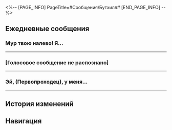 <%-- [PAGE_INFO]
PageTitle=#Сообщения/Бутхилл#
[END_PAGE_INFO] --%>
{{Сообщение Инфобокс
|id          = 1315
|Изображение = Персонаж Бутхилл Иконка.png
|Тип         = Персонаж
|Отправитель = Бутхилл
|Описание    = Стандартное поручение Пир-Пойнт 3=1
|Фракция     = Галактический рейнджер
}}

==Ежедневные сообщения==
===Мур твою налево! Я...===
{{Сообщения
|условие_получения = 
|текст=
:'''Бутхилл:''' Мур твою налево! Я тебя спрашиваю! Твою ж милашку, ты что, не понимаешь? Мне нужен идентификационный номер грузового корабля. И поживей, не то мозги тебе вышибу. Ах ты ж милашкин сын, ты что, мур, бить меня смеешь? Ну ты доигрался, пушистик. Я тебя сегодня так замилую, что и муркнуть не сможешь. [Невозможно разобрать из-за помех]
:{{Диалог|Предупреждение}} [Преобразование голосового сообщения завершено]
:{Выбор} Ты что там делаешь?
::'''(Первопроходец):''' А? Ты что там делаешь?
:{Выбор} Чего ругаешься?
::'''(Первопроходец):''' А? Ты чего ругаешься?
:{Выбор} Мур?
::'''(Первопроходец):''' А? Мур? Мур-мур?
:'''Бутхилл:''' Ой, ничего, я случайно на телефон сел. Ну, джинсы же, {{MC|ж=сама|м=сам}} понимаешь. Извини за беспокойство. Вот же упрямый милашкин сын, мур тебя в... Ах ты ж мур, торта тебе на лопате! [Невозможно разобрать из-за помех]
:{{Диалог|Предупреждение}} [Преобразование голосового сообщения завершено]
:'''Бутхилл:''' Ты что, совсем милашечный?! Что ты, мур, за пушистик-то вообще? Ладно, ладно, вспылил. Ладно, мур, сегодня все части тела при вас останутся, дурашки. Ха-ха-ха-ха! [Невозможно разобрать из-за помех]
:{{Диалог|Предупреждение}} [Преобразование голосового сообщения завершено]
:{Выбор} Я {{MC|ж=успела|м=успел}} на стрим?
::'''(Первопроходец):''' О, я как раз к стриму {{MC|ж=поспела|м=поспел}}.
::'''(Первопроходец):''' А можно ещё разок? Плачу 5 кредитов.
:{Выбор} Опять случайно нажал?
::'''(Первопроходец):''' Что-то зачастил ты на телефон садиться.
::'''(Первопроходец):''' Тебе штаны нужно сменить. Ну, или смартфон.
:{Выбор} Мур?
::'''(Первопроходец):''' Мур-мур-мур-мур.
:'''Бутхилл:''' Я дико извиняюсь, беседовал с друзьями. Прости за беспокойство. Я отберу... ой, то есть куплю новый смартфон, должно помочь. Ха-ха-ха.
:{{Диалог|Предупреждение}} [Преобразование голосового сообщения завершено]
:{Выбор} Лучше не нарушать закон.
::'''(Первопроходец):''' Э-э-э... Ты конечно крутой преступник и всё такое
::'''(Первопроходец):''' Но телефон лучше сам купи.
::'''Бутхилл:''' Ну конечно! Я разве говорил, что отбирать собирался? Тебе послышалось. Ха-ха-ха. Сам куплю, как не сам-то.
:{Выбор} Зачем голосовые отправляешь?
::'''(Первопроходец):''' Кстати, а почему ты всё время голосовые отправляешь?
::'''(Первопроходец):''' Я интроверт, не люблю слушать разговоры.
::'''Бутхилл:''' А, ну это... как его... Ну ты понимаешь. В детстве я плохо учился, так что э-э-э... удобнее голосовое записать. Ха-ха. Но ты не бери с меня пример, каждый сам за себя несёт ответственность.
:{{Диалог|Предупреждение}} [Преобразование голосового сообщения завершено]
:'''Бутхилл:''' Ладно, проехали. У меня ещё дел по горло - нужно изловить крысу, пока не сбежала. То есть, я хотел сказать друга, давно с ним не общались. Бывай.
:{{Диалог|Предупреждение}} [Преобразование голосового сообщения завершено]
}}
----

===[Голосовое сообщение не распознано]===
{{Сообщения
|условие_получения = 
|текст=
:'''Бутхилл:''' [Голосовое сообщение не распознано]
:{{Диалог|Предупреждение}} [Преобразование голосового сообщения завершено]
:'''Бутхилл:''' [Голосовое сообщение не распознано]
:{{Диалог|Предупреждение}} [Преобразование голосового сообщения завершено]
:{Выбор} Почему молчишь?
::'''(Первопроходец):''' Говори уже.
:{Выбор} Не туда отправил?
::'''(Первопроходец):''' А? Не туда отправил?
:'''Бутхилл:''' Ха-ха, да нет же. Я разбил лагерь неподалёку от пустыни Ката. Ночью тут так тихо, и только шелест ветра, звучание насекомых и происки зверей, и всё так отчётливо слышно. Просто что-то с чем-то. Я подумал, что стоит записать для тебя.
:{{Диалог|Предупреждение}} [Преобразование голосового сообщения завершено]
:'''Бутхилл:''' Жаль, милашечный телефон, совсем звуки не передаёт. Эх, говорю тебе, так необычно, замурчись просто. Эх.
:{{Диалог|Предупреждение}} [Преобразование голосового сообщения завершено]
:{Выбор} Отправь координаты.
::'''(Первопроходец):''' Ну всё! Отправь координаты, я к тебе телепортируюсь.
::'''Бутхилл:''' Ха-ха, это здорово, но я уже осмотрелся, тут нет этого вашего просра... ой, пространственного якоря Безымянных. Это же пустоши, понимаешь.
:{Выбор} Завидую.
::'''(Первопроходец):''' Звучит приятно. Завидую.
::'''Бутхилл:''' Ха-ха, а я про что. Если тебе такая жизнь привычна, то очень приятно. Но если честно, такой лагерь нелегко найти, мне сегодня просто повезло. Так здорово.
:{{Диалог|Предупреждение}} [Преобразование голосового сообщения завершено]
:'''Бутхилл:''' Мур, погодка омиленная. Звёзды на небе - словно мука, рассыпанная по плащу. Красотища. Я редко вижу звёздное небо вне дома. Правда красота, эх.
:{{Диалог|Предупреждение}} [Преобразование голосового сообщения завершено]
:'''Бутхилл:''' Ох, милашечка... по дому-то как скучаю, мур.
:{{Диалог|Предупреждение}} [Преобразование голосового сообщения завершено]
:{Выбор} Расскажи о доме?
::'''(Первопроходец):''' Ты никогда не рассказывал о доме.
::'''(Первопроходец):''' А как твой дом выглядит?
::'''Бутхилл:''' Мой дом? Ха-ха, его давно уже нет. Эх, очень давно. И рассказывать нечего.
:{Выбор} Если хочешь плакать - плачь.
::'''(Первопроходец):''' Мужчинам не запрещено плакать.
::'''(Первопроходец):''' Только голосовых при этом не записывай.
::'''Бутхилл:''' Ну что ты, у меня больше нет такой функции. Я имею в виду, не могу больше плакать. А по дому скучать - обычное же дело, нет? Ха-ха.
:{{Диалог|Предупреждение}} [Преобразование голосового сообщения завершено]
:'''Бутхилл:''' Очень жаль. На лугах моего дома так приятно. Шерсть лучшего вьючного яка из лагеря не такая мягкая, как трава у моего дома. Как жаль, эх. А ещё речушка, а вода в ней такая, мур, чистая, и рыбки в ней словно летают. Вот честное слово.
:{{Диалог|Предупреждение}} [Преобразование голосового сообщения завершено]
:'''Бутхилл:''' Вечером приходишь на луг, садишься на камень, подставляешь лицо ветерку и наигрываешь на гитаре или гармонике. Жаль, что больше нет такой возможности. Эх, обратно не вернуться, никак не вернуться. Эх...
:{{Диалог|Предупреждение}} [Преобразование голосового сообщения завершено]
:'''Бутхилл:''' Когда встретимся, я тебе покажу как я играю. Ха-ха. Не хочу хвастаться, но в лагере я лучше всех играю на гитаре и гармонике. Вот не вру. Ой, луна начинает садиться, мне пора выходить. Позже поговорим, спасибо тебе за компанию.
:{{Диалог|Предупреждение}} [Преобразование голосового сообщения завершено]
}}
----

===Эй, (Первопроходец), у меня...===
{{Сообщения
|условие_получения = 
|текст=
:'''Бутхилл:''' Эй, (Первопроходец), у меня есть кое-какой товар. Тебе надо?
:{{Диалог|Предупреждение}} [Преобразование голосового сообщения завершено]
:'''Бутхилл:''' Видишь, как я тебя люблю? Я как, твою милашку, открыл, запах так и ударил в голову. Аж слюнки потекли, ну ты понимаешь. А я ведь только понюхал. От вкуса вообще сразу улететь можно, ха-ха-ха.
:{{Диалог|Предупреждение}} [Преобразование голосового сообщения завершено]
:{Выбор} Что за товар?
:'''(Первопроходец):''' Хм, подозрительно. Что там за товар?
:'''(Первопроходец):''' Где взял?
:'''Бутхилл:''' Не спрашивай. Мне нелегко он достался. Столько, мур, милашек свой глаз на него положили, а я сегодня наконец к рукам прибрал. Сегодня заставлю пушистиков этим заняться, разлить по сосудам и закопать поглубже, иначе не будет достаточно крепости. Это очень хорошая штука, нужно, мур, беречь, хе-хе-хе.
:{{Диалог|Предупреждение}} [Преобразование голосового сообщения завершено]
:{Выбор} Давай мне!
::'''(Первопроходец):''' Где взял? Давай мне!
:{Выбор} Очень подозрительно...
::'''(Первопроходец):''' Очень подозрительно. Выброси срочно!
:'''Бутхилл:''' Да мур, ты что думаешь, я такой милашка, что просто так с ним расстанусь? У меня что, головы нет? Ты за дурашку меня держишь? Ха-ха-ха.
:{{Диалог|Предупреждение}} [Преобразование голосового сообщения завершено]
:{Выбор} Я в полицию сообщу.
:'''(Первопроходец):''' Я в полицию сообщу.
:'''(Первопроходец):''' [[File:Sticker PPG 03 Caelus 01.png|80px]] [[File:Sticker PPG 03 Stelle 01.png|80px]]
:'''Бутхилл:''' Ты что, твою милашку, мне угрожаешь? Сдать меня хочешь? Смешно, мур. Давай-давай, мне нравится твой большой потенциал. Таким и должен быть рейнджер: хочешь выстрелить - стреляй без церемоний и не мурчи. Ха-ха-ха.
:{{Диалог|Предупреждение}} [Преобразование голосового сообщения завершено]
:'''Бутхилл:''' Ладно, забирай. Эх, сегодня в 3 часа по системному времени приходи за товаром. Приходи {{MC|ж=одна|м=один}}. Адрес вышлю позже.
:{{Диалог|Предупреждение}} [Преобразование голосового сообщения завершено]
:'''Бутхилл:''' Только не разбазарь. Эй, слышишь, что говорю? Иначе приду по твою душу. Это солодовый сок из арбуза луфур высшего качества, производят только две партии в янтарную эру, так что зря не трать. Я бутылку себе оставил. Не смей разбазаривать. Слышишь? Иначе тебе мурец.
:{{Диалог|Предупреждение}} [Преобразование голосового сообщения завершено]
}}
----

==История изменений==
{{История изменений|2.7}}

==Навигация==
{{Сообщения Навбокс}}